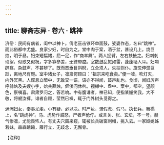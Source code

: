 ```yaml
---
---
---
```

title: 聊斋志异 · 卷六 · 跳神
---

济俗：民间有病者，闺中以神卜。倩老巫击铁环单面鼓，娑婆作态，名曰“跳神”。而此俗都中尤盛。良家少妇，时自为之。堂中肉于案，酒于盆，甚设几上。烧巨烛，明于昼。妇束短幅裙，屈一足，作“商羊舞”。两人捉臂，左右扶掖之。妇刺刺琐絮，似歌又似祝，字多寡参差，无律带腔。室数鼓乱挝如雷，蓬蓬聒人耳。妇吻辟翕，杂鼓声，不甚辨了。既而首垂目斜睨，立全须人，失扶则仆。旋忽伸颈巨跃，离地尺有咫。室中诸女子，凛禀愕顾曰：“祖宗来吃食矣。”便一嘘，吹灯灭，内外冥黑。人惵息立暗中，无敢交一语，语亦不得闻，鼓声乱也。食顷，闻妇厉声呼翁姑及夫嫂小字，始共爇烛，伛偻问休咎。视樽中、盎中、案中，都空。望颜色，察嗔喜。肃肃罗问之，答若响。中有腹诽者，神已知，便指某姗笑我，大不敬，将褫汝裤。诽者自顾，莹然已裸，辄于门外树头觅得之。

满洲妇女，奉事尤虔。小有疑，必以决。时严妆，骑假虎、假马，执长兵，舞榻上，名“跳虎神”。马、虎势作威怒，尸者声伧佇。或言关、张、玄坛，不一号。赫气惨凛，尤能畏怖人。有丈夫穴窗来窥，辄被长兵破窗刺帽，挑入去。一家妪媳姊若妹，森森蹜蹜，雁行立，无歧念，无懈骨。

【注释】

